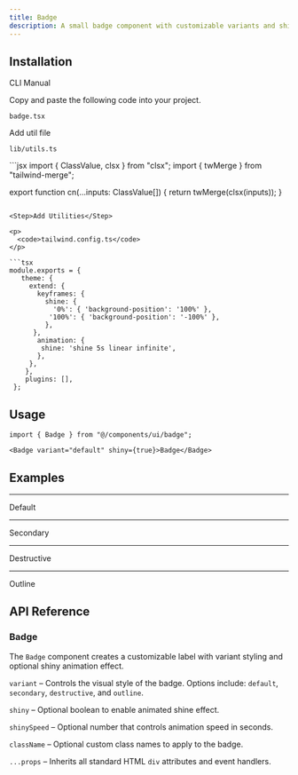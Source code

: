 ```yaml
---
title: Badge
description: A small badge component with customizable variants and shiny animation effects. 
---
```


<ComponentPreview
  name="badge-demo"
  className=""
  description="Interactive badge with default styling and animation"
/>

## Installation

<Tabs defaultValue="cli" className="w-full">
  <TabsList>
    <TabsTrigger value="cli">CLI</TabsTrigger>
    <TabsTrigger value="manual">Manual</TabsTrigger>
  </TabsList>
  <TabsContent value="cli">
    <PkgOptions name="badge" />
  </TabsContent>
  <TabsContent value="manual">
    <Steps>



<Step>Copy and paste the following code into your project.</Step>
<p>
  <code>badge.tsx</code>
</p>
<ComponentSource name="badge" />


<Step>Add util file</Step>
<p>
  <code>lib/utils.ts</code>
</p>
```jsx
import { ClassValue, clsx } from "clsx";
import { twMerge } from "tailwind-merge";

export function cn(...inputs: ClassValue[]) {
  return twMerge(clsx(inputs));
}
```

<Step>Add Utilities</Step>

<p>
  <code>tailwind.config.ts</code>
</p>

```tsx
module.exports = { 
   theme: { 
     extend: { 
       keyframes: { 
         shine: { 
           '0%': { 'background-position': '100%' }, 
          '100%': { 'background-position': '-100%' }, 
         }, 
      }, 
       animation: { 
        shine: 'shine 5s linear infinite', 
       }, 
     }, 
    }, 
    plugins: [], 
 };
```

</Steps>
  </TabsContent>
</Tabs>

## Usage

```tsx
import { Badge } from "@/components/ui/badge";
```

```tsx
<Badge variant="default" shiny={true}>Badge</Badge>
```

## Examples

---

<Step>Default</Step>

<ComponentPreview
  name="badge-demo"
  className=""
  description="Default badge with primary color and shine effect"
/>

---

<Step>Secondary</Step>

<ComponentPreview
  name="badge-secondary"
  className=""
  description="Subtle badge with secondary color theme and shine"
/>

---

<Step>Destructive</Step>

<ComponentPreview
  name="badge-destructive"
  className=""
  description="High-contrast badge for warnings and errors"
/>

---

<Step>Outline</Step>

<ComponentPreview
  name="badge-outline"
  className=""
  description="Minimal badge with border and transparent background"
/>

## API Reference

### Badge

The `Badge` component creates a customizable label with variant styling and optional shiny animation effect.

`variant` – Controls the visual style of the badge. Options include: `default`, `secondary`, `destructive`, and `outline`.

`shiny` – Optional boolean to enable animated shine effect.

`shinySpeed` – Optional number that controls animation speed in seconds.

`className` – Optional custom class names to apply to the badge.

`...props` – Inherits all standard HTML `div` attributes and event handlers.

